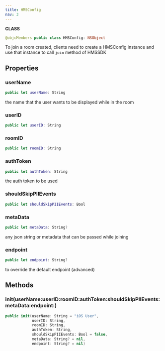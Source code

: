```yaml
---
title: HMSConfig
nav: 3
---
```


**CLASS**

```swift
@objcMembers public class HMSConfig: NSObject
```

To join a room created, clients need to create a HMSConfig instance and use that instance to call `join` method of HMSSDK

## Properties

### userName

```swift
public let userName: String
```

the name that the user wants to be displayed while in the room

### userID

```swift
public let userID: String
```

### roomID

```swift
public let roomID: String
```

### authToken

```swift
public let authToken: String
```

the auth token to be used

### shouldSkipPIIEvents

```swift
public let shouldSkipPIIEvents: Bool
```

### metaData

```swift
public let metaData: String?
```

any json string or metadata that can be passed while joining

### endpoint

```swift
public let endpoint: String?
```

to override the default endpoint (advanced)

## Methods

### init(userName:userID:roomID:authToken:shouldSkipPIIEvents:metaData:endpoint:)

```swift
public init(userName: String = "iOS User",
            userID: String,
            roomID: String,
            authToken: String,
            shouldSkipPIIEvents: Bool = false,
            metaData: String? = nil,
            endpoint: String? = nil)
```
